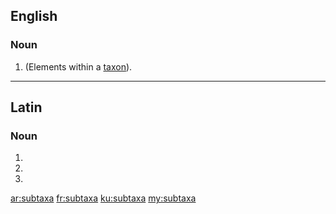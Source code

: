 ==English==

===Noun===
{{head|en}}

# {{plural of|subtaxon}} (Elements within a [[taxon]]).

----

==Latin==

===Noun===
{{la-noun-form|subtaxa}}

# {{inflection of|subtaxon||nom|p|lang=la}}
# {{inflection of|subtaxon||acc|p|lang=la}}
# {{inflection of|subtaxon||voc|p|lang=la}}

[[ar:subtaxa]]
[[fr:subtaxa]]
[[ku:subtaxa]]
[[my:subtaxa]]